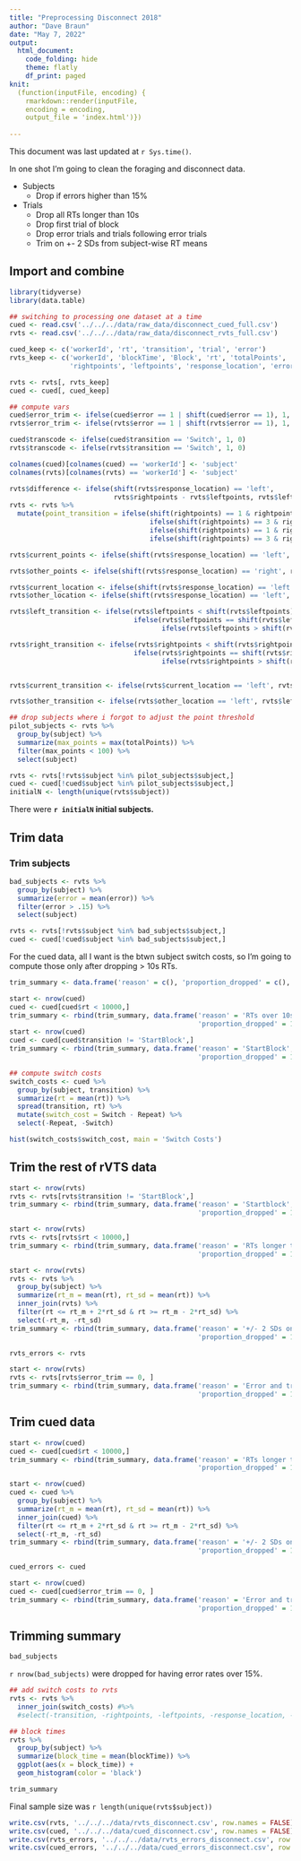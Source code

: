 ```yaml
---
title: "Preprocessing Disconnect 2018"
author: "Dave Braun"
date: "May 7, 2022"
output:
  html_document:
    code_folding: hide
    theme: flatly
    df_print: paged
knit:
  (function(inputFile, encoding) {
    rmarkdown::render(inputFile,
    encoding = encoding,
    output_file = 'index.html')})
  
---
```



This document was last updated at `r Sys.time()`.

In one shot I'm going to clean the foraging and disconnect data.  

* Subjects  
  * Drop if errors higher than 15%  
* Trials  
  * Drop all RTs longer than 10s  
  * Drop first trial of block  
  * Drop error trials and trials following error trials  
  * Trim on +\- 2 SDs from subject-wise RT means
  
  
## Import and combine

```r
library(tidyverse)
library(data.table)
```


```r
## switching to processing one dataset at a time
cued <- read.csv('../../../data/raw_data/disconnect_cued_full.csv')
rvts <- read.csv('../../../data/raw_data/disconnect_rvts_full.csv')

cued_keep <- c('workerId', 'rt', 'transition', 'trial', 'error')
rvts_keep <- c('workerId', 'blockTime', 'Block', 'rt', 'totalPoints', 'transition', 
               'rightpoints', 'leftpoints', 'response_location', 'error', 'trial')

rvts <- rvts[, rvts_keep]
cued <- cued[, cued_keep]
```



```r
## compute vars
cued$error_trim <- ifelse(cued$error == 1 | shift(cued$error == 1), 1, 0)
rvts$error_trim <- ifelse(rvts$error == 1 | shift(rvts$error == 1), 1, 0)

cued$transcode <- ifelse(cued$transition == 'Switch', 1, 0)
rvts$transcode <- ifelse(rvts$transition == 'Switch', 1, 0)

colnames(cued)[colnames(cued) == 'workerId'] <- 'subject'
colnames(rvts)[colnames(rvts) == 'workerId'] <- 'subject'

rvts$difference <- ifelse(shift(rvts$response_location) == 'left', 
                          rvts$rightpoints - rvts$leftpoints, rvts$leftpoints - rvts$rightpoints)
rvts <- rvts %>% 
  mutate(point_transition = ifelse(shift(rightpoints) == 1 & rightpoints == 3, 'increasing',
                                   ifelse(shift(rightpoints) == 3 & rightpoints == 3, 'stay high',
                                   ifelse(shift(rightpoints) == 1 & rightpoints == 1, 'stay low',
                                   ifelse(shift(rightpoints) == 3 & rightpoints == 1, 'decreasing', '')))))

rvts$current_points <- ifelse(shift(rvts$response_location) == 'left', rvts$leftpoints, ifelse(shift(rvts$response_location) == 'right', rvts$rightpoints, NA))

rvts$other_points <- ifelse(shift(rvts$response_location) == 'right', rvts$leftpoints, ifelse(shift(rvts$response_location) == 'left', rvts$rightpoints, NA))

rvts$current_location <- ifelse(shift(rvts$response_location) == 'left', 'left', 'right')
rvts$other_location <- ifelse(shift(rvts$response_location) == 'left', 'right', 'left')

rvts$left_transition <- ifelse(rvts$leftpoints < shift(rvts$leftpoints), 'decrease',
                               ifelse(rvts$leftpoints == shift(rvts$leftpoints), 'constant',
                                      ifelse(rvts$leftpoints > shift(rvts$leftpoints), 'increase', NA)))

rvts$right_transition <- ifelse(rvts$rightpoints < shift(rvts$rightpoints), 'decrease',
                               ifelse(rvts$rightpoints == shift(rvts$rightpoints), 'constant',
                                      ifelse(rvts$rightpoints > shift(rvts$rightpoints), 'increase', NA)))


rvts$current_transition <- ifelse(rvts$current_location == 'left', rvts$left_transition, ifelse(rvts$current_location == 'right', rvts$right_transition, NA))

rvts$other_transition <- ifelse(rvts$other_location == 'left', rvts$left_transition, ifelse(rvts$other_location == 'right', rvts$right_transition, NA))


```

```r
## drop subjects where i forgot to adjust the point threshold 
pilot_subjects <- rvts %>% 
  group_by(subject) %>% 
  summarize(max_points = max(totalPoints)) %>% 
  filter(max_points < 100) %>% 
  select(subject)

rvts <- rvts[!rvts$subject %in% pilot_subjects$subject,]
cued <- cued[!cued$subject %in% pilot_subjects$subject,]
initialN <- length(unique(rvts$subject))
```

There were **`r initialN` initial subjects.**

## Trim data

### Trim subjects

```r
bad_subjects <- rvts %>% 
  group_by(subject) %>% 
  summarize(error = mean(error)) %>% 
  filter(error > .15) %>% 
  select(subject)

rvts <- rvts[!rvts$subject %in% bad_subjects$subject,]
cued <- cued[!cued$subject %in% bad_subjects$subject,]
```



For the cued data, all I want is the btwn subject switch costs, so I'm going to compute those only after dropping > 10s RTs.
```r
trim_summary <- data.frame('reason' = c(), 'proportion_dropped' = c(), rows_dropped = c(), total_rows = c(), phase = c())

start <- nrow(cued)
cued <- cued[cued$rt < 10000,]
trim_summary <- rbind(trim_summary, data.frame('reason' = 'RTs over 10s', 
                                               'proportion_dropped' = 1 - (nrow(cued) / start), phase = 'cued', rows_dropped = start - nrow(cued), total_rows = start))
start <- nrow(cued)
cued <- cued[cued$transition != 'StartBlock',]
trim_summary <- rbind(trim_summary, data.frame('reason' = 'StartBlock', 
                                               'proportion_dropped' = 1 - (nrow(cued) / start), phase = 'cued', rows_dropped = start - nrow(cued), total_rows = start))

```

```r
## compute switch costs
switch_costs <- cued %>% 
  group_by(subject, transition) %>% 
  summarize(rt = mean(rt)) %>% 
  spread(transition, rt) %>% 
  mutate(switch_cost = Switch - Repeat) %>% 
  select(-Repeat, -Switch) 

hist(switch_costs$switch_cost, main = 'Switch Costs')
```

## Trim the rest of rVTS data

```r
start <- nrow(rvts)
rvts <- rvts[rvts$transition != 'StartBlock',]
trim_summary <- rbind(trim_summary, data.frame('reason' = 'Startblock', 
                                               'proportion_dropped' = 1 - (nrow(rvts) / start), phase = 'rvts', rows_dropped = start - nrow(rvts), total_rows = start))

start <- nrow(rvts)
rvts <- rvts[rvts$rt < 10000,]
trim_summary <- rbind(trim_summary, data.frame('reason' = 'RTs longer than 10s', 
                                               'proportion_dropped' = 1 - (nrow(rvts) / start), phase = 'rvts', rows_dropped = start - nrow(rvts), total_rows = start))

start <- nrow(rvts)
rvts <- rvts %>% 
  group_by(subject) %>% 
  summarize(rt_m = mean(rt), rt_sd = mean(rt)) %>% 
  inner_join(rvts) %>% 
  filter(rt <= rt_m + 2*rt_sd & rt >= rt_m - 2*rt_sd) %>% 
  select(-rt_m, -rt_sd)
trim_summary <- rbind(trim_summary, data.frame('reason' = '+/- 2 SDs on participant RT means', 
                                               'proportion_dropped' = 1 - (nrow(rvts) / start), phase = 'rvts', rows_dropped = start - nrow(rvts), total_rows = start))

rvts_errors <- rvts

start <- nrow(rvts)
rvts <- rvts[rvts$error_trim == 0, ]
trim_summary <- rbind(trim_summary, data.frame('reason' = 'Error and trials after errors', 
                                               'proportion_dropped' = 1 - (nrow(rvts) / start), phase = 'rvts', rows_dropped = start - nrow(rvts), total_rows = start))

```
## Trim cued data

```r
start <- nrow(cued)
cued <- cued[cued$rt < 10000,]
trim_summary <- rbind(trim_summary, data.frame('reason' = 'RTs longer than 10s', 
                                               'proportion_dropped' = 1 - (nrow(cued) / start), phase = 'cued', rows_dropped = start - nrow(cued), total_rows = start))

start <- nrow(cued)
cued <- cued %>% 
  group_by(subject) %>% 
  summarize(rt_m = mean(rt), rt_sd = mean(rt)) %>% 
  inner_join(cued) %>% 
  filter(rt <= rt_m + 2*rt_sd & rt >= rt_m - 2*rt_sd) %>% 
  select(-rt_m, -rt_sd)
trim_summary <- rbind(trim_summary, data.frame('reason' = '+/- 2 SDs on participant RT means', 
                                               'proportion_dropped' = 1 - (nrow(cued) / start), phase = 'cued', rows_dropped = start - nrow(cued), total_rows = start))

cued_errors <- cued

start <- nrow(cued)
cued <- cued[cued$error_trim == 0, ]
trim_summary <- rbind(trim_summary, data.frame('reason' = 'Error and trials after errors', 
                                               'proportion_dropped' = 1 - (nrow(cued) / start), phase = 'cued', rows_dropped = start - nrow(cued), total_rows = start))

```



## Trimming summary

```r
bad_subjects
```
`r nrow(bad_subjects)` were dropped for having error rates over 15%.

```r
## add switch costs to rvts
rvts <- rvts %>% 
  inner_join(switch_costs) #%>% 
  #select(-transition, -rightpoints, -leftpoints, -response_location, -error_trim)
```
```r
## block times
rvts %>% 
  group_by(subject) %>% 
  summarize(block_time = mean(blockTime)) %>% 
  ggplot(aes(x = block_time)) + 
  geom_histogram(color = 'black')
```



```r
trim_summary
```

Final sample size was `r length(unique(rvts$subject))`

```r
write.csv(rvts, '../../../data/rvts_disconnect.csv', row.names = FALSE)
write.csv(cued, '../../../data/cued_disconnect.csv', row.names = FALSE)
write.csv(rvts_errors, '../../../data/rvts_errors_disconnect.csv', row.names = FALSE)
write.csv(cued_errors, '../../../data/cued_errors_disconnect.csv', row.names = FALSE)
```











